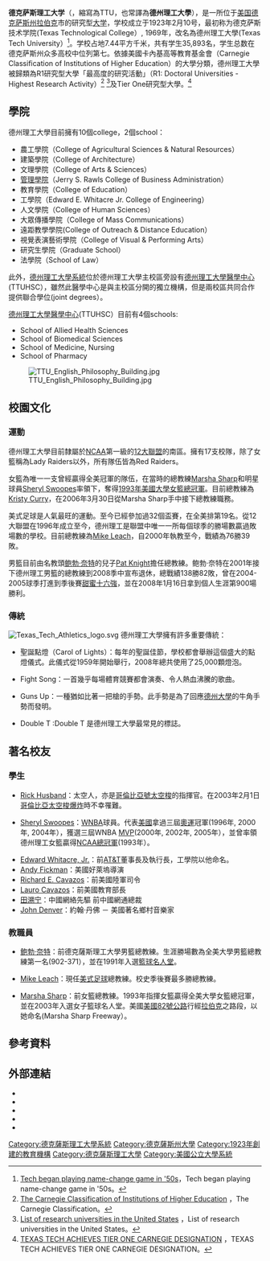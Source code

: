 {{copyedit|time=2015-03-28T21:36:42+00:00}}
{{Infobox University |
| Name =德克萨斯理工大学
| EnglishName =Texas Tech University
| SealImage =[[File:TexasTechSeal.svg|200px]]
| SealInfo =
| Motto =''From here, it's possible.''
| Established =1923年2月10日
|type = [[州立大學系統|州立大學]]
|endowment       = US $1.195 billion<br /> (systemwide)<ref name="endowment">{{cite web|title = 2014 NACUBO-Commonfund Study of Endowments|publisher = National Association of College and University Business Officers (NACUBO)|year = 2014|url = http://www.nacubo.org/Documents/EndowmentFiles/2014_Endowment_Market_Values_Revised.pdf|format = PDF|accessdate = 2015-02-15|deadurl = yes|archiveurl = https://web.archive.org/web/20170223091003/http://www.nacubo.org/Documents/EndowmentFiles/2014_Endowment_Market_Values_Revised.pdf|archivedate = 2017年2月23日|df = }}</ref>
| President =Dr. Lawrence Schovanec
| President_title_1 =
| President_1 =
| President_title_2 =
| President_2 =
| President_title_3 =
| President_3 =
| President_title_4 =
| President_4 =
| Chancellor =
| Location ={{USA}}[[德克萨斯州|德克萨斯州]][[拉伯克_(得克萨斯州)|拉巴克]]
| Campus =市区
| AreaTotal = 7.44 平方公里
| Department =
| Faculty = 2,482
| Professor =
| Associate Professor =
| Assistant Professor =
| Lecturer =
|students        = 35,893<ref>{{cite web|url=http://today.ttu.edu/posts/2015/09/texas-tech-breaks-enrollment-record-for-seventh-straight-year|title=Texas Tech Breaks Enrollment Record for Seventh-Straight Year|date=September 11, 2015|author=K'Leigh Sims|publisher=Texas Tech University|accessdate=November 20, 2015|archive-date=2016-09-18|archive-url=https://web.archive.org/web/20160918013405/http://today.ttu.edu/posts/2015/09/texas-tech-breaks-enrollment-record-for-seventh-straight-year|dead-url=no}}</ref>
|undergrad       = 28,632 
|postgrad        = 5,882 
|doctoral        = 2,220 
| 4-year technological program =
| 2-year technological program =
| Affiliations =
| Colors = [[紅色|紅色]] 和 [[黑色|黑色]]<ref>[http://www.depts.ttu.edu/communications/identityguidelines/idguidelines/ttu/elements/color.php Texas Tech University Identity Guidelines] {{webarchive|url=https://web.archive.org/web/20130604021922/http://www.depts.ttu.edu/communications/identityguidelines/idguidelines/ttu/elements/color.php |date=2013-06-04 }}，Official Colors.</ref><br /> {{color box|#CC0000}}{{color box|#000000}}
| Logo =
| Nickname = [[Texas_Tech_Red_Raiders|Red Raiders]] 
| Celebration = 
| Mascot = [https://en.wikipedia.org/wiki/The_Masked_Rider The Masked Rider]<br />[https://en.wikipedia.org/wiki/Raider_Red Raider Red]
|affiliations    = [https://en.wikipedia.org/wiki/Texas_Tech_University_System Texas Tech University System]<br />[https://en.wikipedia.org/wiki/Universities_Research_Association URA]<br />[https://en.wikipedia.org/wiki/Association_of_Public_and_Land-grant_Universities APLU]
|website         = http://www.ttu.edu
|logo            = [[File:Texas_Tech_University_academic_signature.png|250px]]
}}
{{Portal|大學|Education - Grad Hat.svg}}
'''德克萨斯理工大学'''（{{Lang-en|Texas Tech University}}，縮寫為TTU，也常譯為'''德州理工大學'''），是一所位于[[美国|美国]][[德克萨斯州|德克萨斯州]][[拉伯克_(得克萨斯州)|拉伯克]]市的研究型[[大学|大学]]，学校成立于1923年2月10号，最初称为德克萨斯技术学院(Texas Technological College）, 1969年，改名為德州理工大學(Texas Tech University）<ref>[https://web.archive.org/web/20020123163409/http://redraiders.com/techs75th/namechange.htm Tech began playing name-change game in '50s]，Tech began playing name-change game in '50s。</ref>。学校占地7.44平方千米，共有学生35,893名，学生总数在德克萨斯州众多高校中位列第七。依據美國卡內基高等教育基金會（Carnegie Classification of Institutions of Higher Education）的大學分類，德州理工大學被歸類為R1研究型大學「最高度的研究活動」（R1: Doctoral Universities - Highest Research Activity）<ref>[http://carnegieclassifications.iu.edu/ The Carnegie Classification of Institutions of Higher Education] {{Wayback|url=http://carnegieclassifications.iu.edu/ |date=20160330044728 }}，The Carnegie Classification。</ref> <ref>[https://en.wikipedia.org/wiki/List_of_research_universities_in_the_United_States List of research universities in the United States] {{Wayback|url=https://en.wikipedia.org/wiki/List_of_research_universities_in_the_United_States |date=20160206202130 }}，List of research universities in the United States。</ref>及Tier One研究型大學。<ref>[http://today.ttu.edu/posts/2016/02/tier-one-carnegie-designation TEXAS TECH ACHIEVES TIER ONE CARNEGIE DESIGNATION] {{Wayback|url=http://today.ttu.edu/posts/2016/02/tier-one-carnegie-designation |date=20160206051122 }}，TEXAS TECH ACHIEVES TIER ONE CARNEGIE DESIGNATION。</ref>

== 學院 ==
德州理工大學目前擁有10個college，2個school：

* 農工學院（College of Agricultural Sciences & Natural Resources）
* 建築學院（College of Architecture）
* 文理學院（College of Arts & Sciences）
* [[德州理工大學管理學院|管理學院]]（Jerry S. Rawls College of Business Administration）
* 教育學院（College of Education）
* 工學院（Edward E. Whitacre Jr. College of Engineering）
* 人文學院（College of Human Sciences）
* 大眾傳播學院（College of Mass Communications）
* 遠距教學學院(College of Outreach & Distance Education）
* 視覺表演藝術學院（College of Visual & Performing Arts）
* 研究生學院（Graduate School）
* 法學院（School of Law）

此外，[[德州理工大學系統|德州理工大學系統]]位於德州理工大學主校區旁設有[[德州理工大學醫學中心|德州理工大學醫學中心]](TTUHSC），雖然此醫學中心是與主校區分開的獨立機構，但是兩校區共同合作提供聯合學位(joint degrees）。

[[德州理工大學醫學中心|德州理工大學醫學中心]](TTUHSC）目前有4個schools:
*School of Allied Health Sciences
*School of Biomedical Sciences
*School of Medicine, Nursing
*School of Pharmacy
[[File:TTU_English_Philosophy_Building.jpg|thumb]]

== 校園文化 ==
=== 運動 ===
德州理工大學目前隸屬於[[NCAA|NCAA]]第一級的[[12大聯盟|12大聯盟]]的南區。擁有17支校隊，除了女籃稱為Lady Raiders以外，所有隊伍皆為Red Raiders。

女籃為唯一一支曾經贏得全美冠軍的隊伍，在當時的總教練[[Marsha_Sharp|Marsha Sharp]]和明星球員[[Sheryl_Swoopes|Sheryl Swoopes]]率領下，奪得[[1993_NCAA_Women's_Division_I_Basketball_Tournament|1993年美國大學女籃總冠軍]]。目前總教練為[[Kristy_Curry|Kristy Curry]]，在2006年3月30日從Marsha Sharp手中接下總教練職務。

美式足球是人氣最旺的運動。至今已經參加過32個盃賽，在全美排第19名。從12大聯盟在1996年成立至今，德州理工是聯盟中唯一一所每個球季的勝場數贏過敗場數的學校。目前總教練為[[Mike_Leach|Mike Leach]]，自2000年執教至今，戰績為76勝39敗。

男籃目前由名教頭[[鲍勃·奈特|鲍勃·奈特]]的兒子[[Pat_Knight|Pat Knight]]擔任總教練。鲍勃·奈特在2001年接下德州理工男籃的總教練到2008季中宣布退休，總戰績138勝82敗，曾在2004-2005球季打進到季後賽[[2005_NCAA_Men's_Division_I_Basketball_Tournament|甜蜜十六強]]，並在2008年1月16日拿到個人生涯第900場勝利。

=== 傳統 ===
[[File:Texas_Tech_Athletics_logo.svg|right]]
德州理工大學擁有許多重要傳統：

* 聖誕點燈（Carol of Lights）：每年的聖誕佳節，學校都會舉辦這個盛大的點燈儀式。此儀式從1959年開始舉行，2008年總共使用了25,000顆燈泡。

* Fight Song：一首幾乎每場體育競賽都會演奏、令人熱血沸騰的歌曲。

* Guns Up：一種猶如比著一把槍的手勢。此手勢是為了回應[[德克薩斯州大學奧斯汀分校|德州大學]]的牛角手勢而發明。

*Double T :Double T 是德州理工大學最常見的標誌。
== 著名校友 ==
=== 學生 ===
* [[Rick_Husband|Rick Husband]]：太空人，亦是[[哥倫比亞號太空梭|哥倫比亞號太空梭]]的指揮官。在2003年2月1日[[哥伦比亚号航天飞机灾难|哥倫比亞太空梭爆炸]]時不幸罹難。

* [[Sheryl_Swoopes|Sheryl Swoopes]]：[[WNBA|WNBA]]球員。代表[[美國|美國]]拿過三屆[[奧運|奧運]]冠軍(1996年, 2000年, 2004年），獲選三屆WNBA [[WNBA_Most_Valuable_Player_Award|MVP]](2000年, 2002年, 2005年），並曾率領德州理工女籃贏得[[NCAA_Women's_Division_I_Basketball_Championship|NCAA總冠軍]](1993年）。

* [[Edward_Whitacre,_Jr.|Edward Whitacre, Jr.]]：前[[美國電話電報公司|AT&T]]董事長及執行長，工學院以他命名。
* [[Andy_Fickman|Andy Fickman]]：美國好萊塢導演
* [[Richard_E._Cavazos|Richard E. Cavazos]]：前美國陸軍司令
* [[Lauro_Cavazos|Lauro Cavazos]]：前美國教育部長
* [[田溯宁|田溯宁]]：中國網絡先驅 前中國網通總裁
* [[John_Denver|John Denver]]：約翰·丹佛 － 美國著名鄉村音樂家

=== 教職員 ===
* [[鲍勃·奈特|鲍勃·奈特]]：前德克薩斯理工大學男籃總教練。生涯勝場數為全美大學男籃總教練第一名(902-371），並在1991年入選[[籃球名人堂|籃球名人堂]]。

* [[Mike_Leach|Mike Leach]]：現任[[Texas_Tech_Red_Raiders_football|美式足球]]總教練。校史季後賽最多勝總教練。

* [[Marsha_Sharp|Marsha Sharp]]：前女籃總教練。1993年指揮女籃贏得全美大學女籃總冠軍，並在2003年入選女子籃球名人堂。美國[[美國82號公路|美國82號公路]]行經[[拉伯克_(德克薩斯州)|拉伯克]]之路段，以她命名(Marsha Sharp Freeway）。

==參考資料==
{{reflist}}

== 外部連結 ==
* {{Official website|http://www.ttu.edu/}}
* {{Facebook|TexasTechYou}}
* {{Twitter|texastech}}
* {{YouTube|texastech}}
* {{Instagram|texastech}}

{{美國的理工學院}}
{{12大联盟}}

[[Category:德克薩斯理工大學系統|Category:德克薩斯理工大學系統]]
[[Category:德克薩斯州大學|Category:德克薩斯州大學]]
[[Category:1923年創建的教育機構|Category:1923年創建的教育機構]]
[[Category:德克薩斯理工大學|Category:德克薩斯理工大學]]
[[Category:美國公立大學系統|Category:美國公立大學系統]]